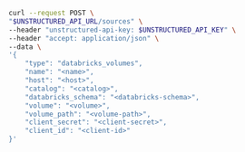 ```bash REST (Create)
curl --request POST \
"$UNSTRUCTURED_API_URL/sources" \
--header "unstructured-api-key: $UNSTRUCTURED_API_KEY" \
--header "accept: application/json" \
--data \
'{
    "type": "databricks_volumes",
    "name": "<name>",
    "host": "<host>",
    "catalog": "<catalog>",
    "databricks_schema": "<databricks-schema>",
    "volume": "<volume>",
    "volume_path": "<volume-path>",
    "client_secret": "<client-secret>",
    "client_id": "<client-id>"
}'
```